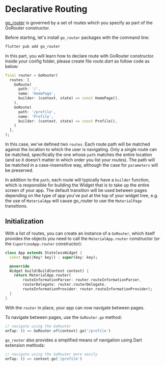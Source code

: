 # Declarative Routing
[go_router](https://pub.dev/packages/go_router) is governed by a set of routes which you specify as part of the GoRouter constructor.

Before starting, let's install `go_router` packages with the command line:

```dart
flutter pub add go_router
```

In this part, you will learn how to declare route with GoRouter constructor. 
Inside your config folder, please create file <em>route.dart</em> as follow code as below:

```dart
final router = GoRouter(
  routes: [
    GoRoute(
      path: '/',
      name: 'HomePage',
      builder: (context, state) => const HomePage(),
    ),
    GoRoute(
      path: '/profile',
      name: 'Profile',
      builder: (context, state) => const Profile(),
    )
  ],
);
```

In this case, we've defined two `routes`. Each route path will be matched against the location to which the user is navigating. Only a single route can be matched, specifically the one whose `path` matches the entire location (and so it doesn't matter in which order you list your routes). The path will be matched in a case-insensitive way, although the case for `parameters` will be preserved.

In addition to the `path`, each route will typically have a `builder` function, which is responsible for building the Widget that is to take up the entire screen of your app. The default transition will be used between pages depending on the type of app you've put at the top of your widget tree, e.g. the use of `MaterialApp` will cause go_router to use the `MaterialPage` transitions.

## Initialization

With a list of routes, you can create an instance of a `GoRouter`, which itself provides the objects you need to call the `MaterialApp.router` constructor (or the `CupertinoApp.router` constructor):

```dart
class App extends StatelessWidget {
  const App({Key? key}) : super(key: key);

  @override
  Widget build(BuildContext context) {
    return MaterialApp.router(
        routeInformationParser: router.routeInformationParser,
        routerDelegate: router.routerDelegate,
        routeInformationProvider: router.routeInformationProvider);
  }
}
```

With the `router` in place, your app can now navigate between pages.

To navigate between pages, use the `GoRouter.go` method:

```dart
// navigate using the GoRouter
onTap: () => GoRouter.of(context).go('/profile')
```

`go_router` also provides a simplified means of navigation using Dart extension methods:

```dart
// navigate using the GoRouter more easily
onTap: () => context.go('/profile')
```